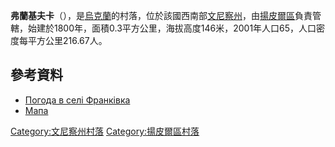 {{coord|48|15|11|N|28|22|2|E|scale:30000|display=title}}

'''弗蘭基夫卡'''（{{lang-uk|Франківка}}），是[[烏克蘭|烏克蘭]]的村落，位於該國西南部[[文尼察州|文尼察州]]，由[[揚皮爾區|揚皮爾區]]負責管轄，始建於1800年，面積0.3平方公里，海拔高度146米，2001年人口65，人口密度每平方公里216.67人。

==參考資料==
* [http://weather.in.ua/ua/vinnickaja/27182 Погода в селі Франківка] {{Wayback|url=http://weather.in.ua/ua/vinnickaja/27182 |date=20111220112040 }}
* [http://uamaps.com/ukraine-map/vinnitskaya/yampolskiy/frankovka/ Мапа] {{Wayback|url=http://uamaps.com/ukraine-map/vinnitskaya/yampolskiy/frankovka/ |date=20080618044459 }}

[[Category:文尼察州村落|Category:文尼察州村落]]
[[Category:揚皮爾區村落|Category:揚皮爾區村落]]


{{Vinnytsia-geo-stub}}
